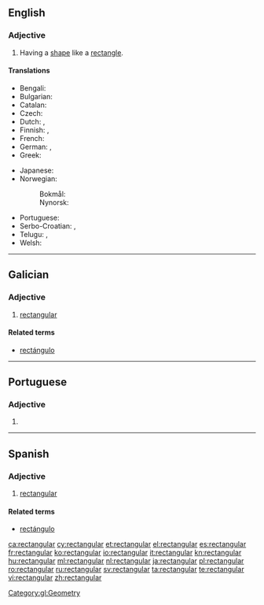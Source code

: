 ==English==

===Adjective===
{{head|en|adjective}}

# Having a [[shape]] like a [[rectangle]].

====Translations====
{{trans-top|having a shape like a rectangle}}
* Bengali: {{t|bn|আয়তক্ষেত্রাকৃতি}}
* Bulgarian: {{t|bg|правоъгълен|m|tr=pravoǎ̀gǎlen|sc=Cyrl}}
* Catalan: {{t+|ca|rectangular}}
* Czech: {{t+|cs|obdélníkový}}
* Dutch: {{t+|nl|rechthoekig}}, {{t+|nl|rechthoekige}}
* Finnish: {{t+|fi|suorakulmainen}}, {{t|fi|[[suorakaiteen]] [[muotoinen]]}}
* French: {{t+|fr|rectangulaire}}
* German: {{t+|de|rechteckig}}, {{t+|de|rechtwinklig}}
* Greek: {{t+|el|ορθογώνιος|sc=Grek}}
{{trans-mid}}
* Japanese: {{t|ja|直角の|tr=chokkaku no|sc=Jpan}}
* Norwegian:
*: Bokmål: {{t|nb|rektangulær}}
*: Nynorsk: {{t|nn|rektangulær}}
* Portuguese: {{t+|pt|retangular|m|f}}
* Serbo-Croatian: {{t|sh|u obliku pravougaonika}}, {{t|sh|pravougaoni}}
* Telugu: {{t|te|చతురస్త్ర|tr=chaturastra}}, {{t|te|చదరం|tr=chadaram}}
* Welsh: {{t|cy|cyfongl}}
{{trans-bottom}}

----

==Galician==

===Adjective===
{{gl-adj|f=rectangular|pl=rectangulares}}

# [[#English|rectangular]]

====Related terms====
* [[rectángulo]]

[[Category:gl:Geometry]]

----

==Portuguese==

===Adjective===
{{pt-adj|rectangula|r}}

# {{pt-superseded-silent-letter-1990|retangular}}

----

==Spanish==

===Adjective===
{{es-adj|pl=rectangulares}}

# [[#English|rectangular]]

====Related terms====
* [[rectángulo]]

[[ca:rectangular]]
[[cy:rectangular]]
[[et:rectangular]]
[[el:rectangular]]
[[es:rectangular]]
[[fr:rectangular]]
[[ko:rectangular]]
[[io:rectangular]]
[[it:rectangular]]
[[kn:rectangular]]
[[hu:rectangular]]
[[ml:rectangular]]
[[nl:rectangular]]
[[ja:rectangular]]
[[pl:rectangular]]
[[ro:rectangular]]
[[ru:rectangular]]
[[sv:rectangular]]
[[ta:rectangular]]
[[te:rectangular]]
[[vi:rectangular]]
[[zh:rectangular]]